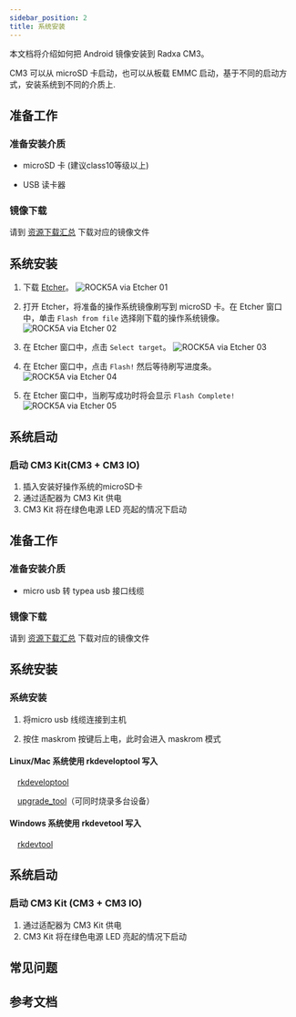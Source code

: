 ```yaml
---
sidebar_position: 2
title: 系统安装
---
```


本文档将介绍如何把 Android 镜像安装到 Radxa CM3。

CM3 可以从 microSD 卡启动，也可以从板载 EMMC 启动，基于不同的启动方式，安装系统到不同的介质上.

<Tabs queryString="target">

<TabItem value="microsd" label="安装系统到 microSD 卡">

## 准备工作

### 准备安装介质

- microSD 卡 (建议class10等级以上)

- USB 读卡器

### 镜像下载

请到 [资源下载汇总](../../download) 下载对应的镜像文件

## 系统安装

1. 下载 [Etcher](https://etcher.balena.io/)。
   ![ROCK5A via Etcher 01](/img/rock5a/rock5a-etcher.webp)

2. 打开 Etcher，将准备的操作系统镜像刷写到 microSD 卡。在 Etcher 窗口中，单击 `Flash from file` 选择刚下载的操作系统镜像。
   ![ROCK5A via Etcher 02](/img/rock5a/rock5a-etcher-1.webp)

3. 在 Etcher 窗口中，点击 `Select target`。
   ![ROCK5A via Etcher 03](/img/rock5a/rock5a-etcher-2.webp)

4. 在 Etcher 窗口中，点击 `Flash!` 然后等待刷写进度条。
   ![ROCK5A via Etcher 04](/img/rock5a/rock5a-etcher-3.webp)

5. 在 Etcher 窗口中，当刷写成功时将会显示 `Flash Complete!`
   ![ROCK5A via Etcher 05](/img/rock5a/rock5a-etcher-4.webp)

## 系统启动

### 启动 CM3 Kit(CM3 + CM3 IO)

1. 插入安装好操作系统的microSD卡
2. 通过适配器为 CM3 Kit 供电
3. CM3 Kit 将在绿色电源 LED 亮起的情况下启动

</TabItem>

<TabItem value="emmc" label="安装系统到 eMMC ">

## 准备工作

### 准备安装介质

- micro usb 转 typea usb 接口线缆

### 镜像下载

请到 [资源下载汇总](../../download) 下载对应的镜像文件

## 系统安装

### 系统安装

1. 将micro usb 线缆连接到主机

2. 按住 maskrom 按键后上电，此时会进入 maskrom 模式

<Tabs queryString="target">

<TabItem value="linux/mac" label="Linux">

#### Linux/Mac 系统使用 rkdeveloptool 写入

&emsp;[rkdeveloptool](../../low-level-dev/rkdeveloptool)

&emsp;[upgrade_tool](../../low-level-dev/upgrade-tool)（可同时烧录多台设备）

</TabItem>

<TabItem value="windows" label="Windows">

#### Windows 系统使用 rkdevetool 写入

&emsp;[rkdevtool](../../low-level-dev/rkdevtool)

</TabItem>

</Tabs>

## 系统启动

### 启动 CM3 Kit (CM3 + CM3 IO)

1. 通过适配器为 CM3 Kit 供电
2. CM3 Kit 将在绿色电源 LED 亮起的情况下启动

</TabItem>

</Tabs>

## 常见问题

## 参考文档
